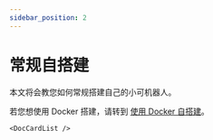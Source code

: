 ```yaml
---
sidebar_position: 2
---
```



# 常规自搭建

本文将会教您如何常规搭建自己的小可机器人。

若您想使用 Docker 搭建，请转到 [使用 Docker 自搭建](/docs/dev/deploy/deploy_docker)。

```mdx-code-block
<DocCardList />
```
